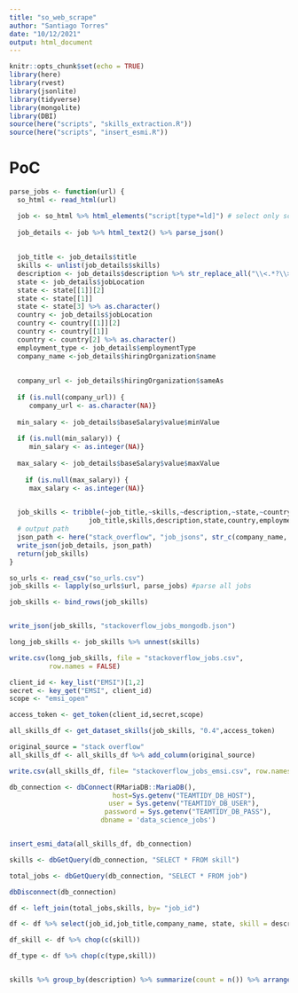 ```yaml
---
title: "so_web_scrape"
author: "Santiago Torres"
date: "10/12/2021"
output: html_document
---
```


```r
knitr::opts_chunk$set(echo = TRUE)
library(here)
library(rvest)
library(jsonlite)
library(tidyverse)
library(mongolite)
library(DBI)
source(here("scripts", "skills_extraction.R"))
source(here("scripts", "insert_esmi.R"))
```

# PoC


```r
parse_jobs <- function(url) {
  so_html <- read_html(url)

  job <- so_html %>% html_elements("script[type*=ld]") # select only script that contains json job data
  
  job_details <- job %>% html_text2() %>% parse_json()
  
  
  job_title <- job_details$title
  skills <- unlist(job_details$skills)
  description <- job_details$description %>% str_replace_all("\\<.*?\\>", " ") %>% str_replace_all("&bull;", "") %>% trimws()
  state <- job_details$jobLocation 
  state <- state[[1]][2]
  state <- state[[1]]
  state <- state[3] %>% as.character()
  country <- job_details$jobLocation 
  country <- country[[1]][2]
  country <- country[[1]]
  country <- country[2] %>% as.character()
  employment_type <- job_details$employmentType
  company_name <-job_details$hiringOrganization$name
  
  
  company_url <- job_details$hiringOrganization$sameAs
  
  if (is.null(company_url)) {
     company_url <- as.character(NA)}
  
  min_salary <- job_details$baseSalary$value$minValue
  
  if (is.null(min_salary)) {
     min_salary <- as.integer(NA)}
  
  max_salary <- job_details$baseSalary$value$maxValue
  
    if (is.null(max_salary)) {
     max_salary <- as.integer(NA)}

  
  job_skills <- tribble(~job_title,~skills,~description,~state,~country,~employment_type,~company_name,~company_url,~min_salary,~max_salary,
                    job_title,skills,description,state,country,employment_type,company_name,company_url, min_salary, max_salary)
  # output path
  json_path <- here("stack_overflow", "job_jsons", str_c(company_name, job_title, ".json"))
  write_json(job_details, json_path)
  return(job_skills)
}


```

```r
so_urls <- read_csv("so_urls.csv")
job_skills <- lapply(so_urls$url, parse_jobs) #parse all jobs

job_skills <- bind_rows(job_skills)


write_json(job_skills, "stackoverflow_jobs_mongodb.json")

long_job_skills <- job_skills %>% unnest(skills)

write.csv(long_job_skills, file = "stackoverflow_jobs.csv",
          row.names = FALSE)
```


```r
client_id <- key_list("EMSI")[1,2]
secret <- key_get("EMSI", client_id)
scope <- "emsi_open"

access_token <- get_token(client_id,secret,scope)

all_skills_df <- get_dataset_skills(job_skills, "0.4",access_token)

original_source = "stack overflow"
all_skills_df <- all_skills_df %>% add_column(original_source)

write.csv(all_skills_df, file= "stackoverflow_jobs_emsi.csv", row.names = FALSE)

```


```r
db_connection <- dbConnect(RMariaDB::MariaDB(),
                          host=Sys.getenv("TEAMTIDY_DB_HOST"),
                         user = Sys.getenv("TEAMTIDY_DB_USER"),
                        password = Sys.getenv("TEAMTIDY_DB_PASS"),
                       dbname = 'data_science_jobs')


insert_esmi_data(all_skills_df, db_connection)

skills <- dbGetQuery(db_connection, "SELECT * FROM skill")

total_jobs <- dbGetQuery(db_connection, "SELECT * FROM job")

dbDisconnect(db_connection)
```


```r
df <- left_join(total_jobs,skills, by= "job_id")

df <- df %>% select(job_id,job_title,company_name, state, skill = description.y, type, original_source)

df_skill <- df %>% chop(c(skill))

df_type <- df %>% chop(c(type,skill))


skills %>% group_by(description) %>% summarize(count = n()) %>% arrange(desc(count))

```

